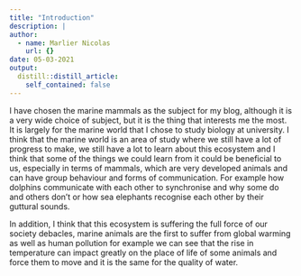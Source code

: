 ```yaml
---
title: "Introduction"
description: |
author:
  - name: Marlier Nicolas
    url: {}
date: 05-03-2021
output:
  distill::distill_article:
    self_contained: false
---
```


I have chosen the marine mammals as the subject for my blog, although it is a very wide choice of subject, but it is the thing that interests me the most. It is largely for the marine world that I chose to study biology at university. I think that the marine world is an area of study where we still have a lot of progress to make, we still have a lot to learn about this ecosystem and I think that some of the things we could learn from it could be beneficial to us, especially in terms of mammals, which are very developed animals and can have group behaviour and forms of communication. For example how dolphins communicate with each other to synchronise and why some do and others don't or how sea elephants recognise each other by their guttural sounds.

In addition, I think that this ecosystem is suffering the full force of our society debacles, marine animals are the first to suffer from global warming as well as human pollution for example we can see that the rise in temperature can impact greatly on the place of life of some animals and force them to move and it is the same for the quality of water.


